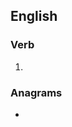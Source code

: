 {{also|requîtes}}
==English==

===Verb===
{{head|en|verb form}}

# {{en-third-person singular of|requite}}

===Anagrams===
* {{anagrams|en|a=eeiqrstu|queriest|quieters}}